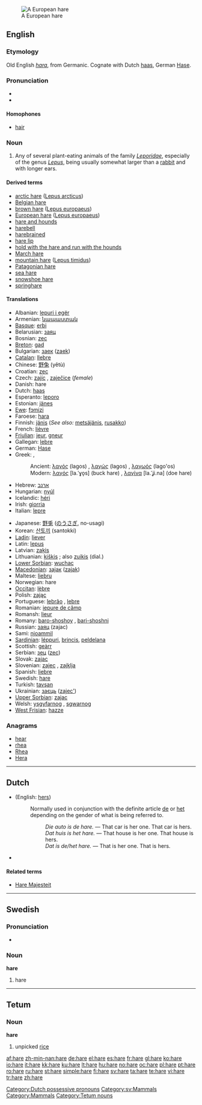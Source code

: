 [[Image:Feldhase.jpg|thumb|A European hare]]
==English==

{{wikipedia}}

===Etymology===
Old English ''[[hara]]'', from Germanic.  Cognate with Dutch [[haas]], German [[Hase]].

===Pronunciation===
* {{IPA|/heə/}}
* {{audio|en-us-hare.ogg|Audio (US)}}

====Homophones====
* [[hair]]

===Noun===
{{en-noun}}

# Any of several plant-eating animals of the family ''[[Leporidae]]'', especially of the genus ''[[Lepus]]'', being usually somewhat larger than a [[rabbit]] and with longer ears.

====Derived terms====
* [[arctic hare]] ([[w:Arctic hare|Lepus arcticus]])
* [[Belgian hare]]
* [[brown hare]] ([[w:European hare|Lepus europaeus]])
* [[European hare]] ([[w:European hare|Lepus europaeus]])
* [[hare and hounds]]
* [[harebell]]
* [[harebrained]]
* [[hare lip]]
* [[hold with the hare and run with the hounds]]
* [[March hare]]
* [[mountain hare]] ([[w:Mountain hare|Lepus timidus]])
* [[Patagonian hare]]
* [[sea hare]]
* [[snowshoe hare]]
* [[springhare]]

====Translations====
{{trans-top|hare}}
* Albanian: [[lepuri i egër]]
* Armenian: [[նապաստակ]]
* [[Basque]]: [[erbi]]
* Belarusian: [[заяц]]
* Bosnian: [[zec]]
* [[Breton]]: [[gad]]
* Bulgarian: [[заек]] ([[zaek]])
* [[Catalan]]: [[llebre]]
* Chinese: [[野兔]] (yětù)
* Croatian: [[zec]]
* Czech: [[zajíc]] {{m}}, [[zaječice]] {{f}} (''female'')
* Danish: hare {{c}}
* Dutch: [[haas]] {{m}}
* Esperanto: [[leporo]]
* Estonian: [[jänes]]
* [[Ewe]]: [[fɔmizi]] {{n}}
* Faroese: [[hara]]
* Finnish: [[jänis]] (''See also:'' [[metsäjänis]], [[rusakko]])
* French: [[lièvre]] {{m}}
* [[Friulian]]: [[jeur]], [[gneur]]
* Gallegan: [[lebre]]
* German: [[Hase]] {{m}}
* Greek: ,
*: Ancient: [[λαγός]] (lagos) {{m}}, [[λαγώς]] (lagos) {{m}}, [[λαγωός]] (lago'os) {{m}}
*: Modern: [[λαγός]] [la.ˈɣo̞s] (buck hare) {{m}}, [[λαγίνα]] [la.ˈʝi.na] (doe hare) {{f}}
* Hebrew: [[:he:ארנב|ארנב]]
* Hungarian: [[nyúl]]
* Icelandic: [[héri]] {{m}}
* Irish: [[giorria]]
* Italian: [[lepre]] {{f}}
{{trans-mid}}
* Japanese: [[野兎]] ([[のうさぎ]], no-usagi) <!--"o" and "u" are separate -->
* Korean: [[산토끼]] (santokki)
* [[Ladin]]: [[liever]]
* Latin: [[lepus]] {{m}}
* Latvian: [[zaķis]]
* Lithuanian: [[kiškis]] {{m}}; also [[zuikis]] {{m}} (dial.)
* [[Lower Sorbian]]: [[wuchac]]
* [[Macedonian]]: [[заjак]] ([[zajak]])
* Maltese: [[liebru]]
* Norwegian: hare {{m}}
* [[Occitan]]: [[lèbre]]
* Polish: [[zając]]
* Portuguese: [[lebrão]] {{m}}, [[lebre]] {{f}}
* Romanian: [[iepure de câmp]]
* Romansh: [[lieur]]
* Romany: [[baro-shoshoy]] {{m}}, [[bari-shoshni]] {{f}}
* Russian: [[заяц]] (zajac)
* Sami: [[njoammil]]
* [[Sardinian]]: [[léppuri]], [[brincis]], [[peldelana]]
* Scottish: [[geàrr]]
* Serbian: [[зец]] ([[zec]])
* Slovak: [[zajac]]
* Slovenian: [[zajec]] {{m}}, [[zajklja]] {{f}}
* Spanish: [[liebre]] {{m}}
* Swedish: [[hare#Swedish|hare]] {{c}}
* Turkish: [[tavşan]]
* Ukrainian: [[заєць]] ([[zajec']])
* [[Upper Sorbian]]: [[zajac]]
* Welsh: [[ysgyfarnog]] {{f}}, [[sgwarnog]] {{f}}
* [[West Frisian]]: [[hazze]]
{{trans-bottom}}

===Anagrams===
* [[hear]]
* [[rhea]]
* [[Rhea]]
* [[Hera]]

----

==Dutch==
{{infl|nl|pronoun}}

* {{form of|non-[[attributive]] form|haar|lang=nl}} (English: [[hers]])
*: Normally used in conjunction with the definite article [[de]] or [[het]] depending on the gender of what is being referred to.
*:: ''Die auto is de hare.'' &mdash; That car is her one. That car is hers.
*:: ''Dat huis is het hare.'' &mdash; That house is her one. That house is hers.
*:: ''Dat is de/het hare.'' &mdash; That is her one. That is hers.
* {{archaic|lang=nl}} {{form of|inflected form|haar}}

====Related terms====
{{rfc-level|Related terms at L4+ not in L3 POS section}}
* [[Hare Majesteit]]

[[Category:Dutch possessive pronouns]]

----

==Swedish==

===Pronunciation===
* {{audio|Sv-en hare.ogg|audio}}

===Noun===
{{sv-noun-reg-ar|2=har}}
'''hare''' {{c}}

# hare

[[Category:sv:Mammals]]

----

==Tetum==

===Noun===
'''hare'''

# unpicked [[rice]]

[[Category:Mammals]]
[[Category:Tetum nouns]]

[[af:hare]]
[[zh-min-nan:hare]]
[[de:hare]]
[[el:hare]]
[[es:hare]]
[[fr:hare]]
[[gl:hare]]
[[ko:hare]]
[[io:hare]]
[[it:hare]]
[[kk:hare]]
[[ku:hare]]
[[lt:hare]]
[[hu:hare]]
[[no:hare]]
[[oc:hare]]
[[pl:hare]]
[[pt:hare]]
[[ro:hare]]
[[ru:hare]]
[[st:hare]]
[[simple:hare]]
[[fi:hare]]
[[sv:hare]]
[[ta:hare]]
[[te:hare]]
[[vi:hare]]
[[tr:hare]]
[[zh:hare]]